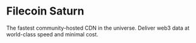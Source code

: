 
# Filecoin Saturn


The fastest community-hosted CDN in the universe. Deliver web3 data at world-class speed and minimal cost.
